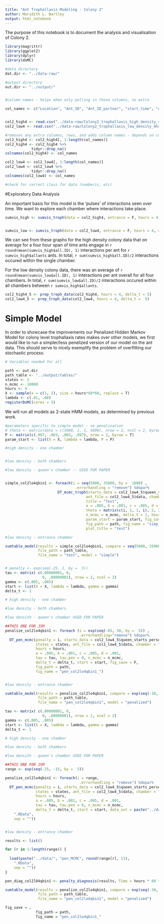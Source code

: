 ```yaml
---
title: "Ant Trophallaxis Modeling - Colony 2"
author: Meridith L. Bartley
output: html_notebook
---
```


The purpose of this notebook is to document the analysis and visualisation of Colony 2. 

```r
library(magrittr)
library(ggplot2)
library(dplyr)
library(doMC)
```



```r

#data directory
dat.dir <- "../data-raw/"

#output directory
out.dir <- "../output/"


#column names - helps when only pulling in those columns, no extra

col_names <- c("Location", "Ant_ID", "Ant_ID_partner", "start_time", "end_time")


col2_high4 <- read.csv("../data-raw/Colony2_trophallaxis_high_density_4hr.csv")
col2_low4 <- read.csv("../data-raw/Colony2_trophallaxis_low_density_4hr.csv")

#removes any extra columns, rows, and adds column names - depends on col_names being correct length
col2_high4 <- col2_high4[, 1:length(col_names)]
col2_high4 <- col2_high4 %>% 
            tidyr::drop_na()
colnames(col2_high4) <- col_names

col2_low4 <- col2_low4[, 1:length(col_names)]
col2_low4 <- col2_low4 %>% 
            tidyr::drop_na()
colnames(col2_low4) <- col_names

#check for correct class for data (numberic, etc)


```

#Exploratory Data Analysis

An important basis for this model is the 'pulses' of interactions seen over time. We want to explore each chamber where interactions take place. 


```r


sumvis_high <- sumvis_troph(data = col2_high4, entrance = F, hours = 4, density = "high")


sumvis_low <- sumvis_troph(data = col2_low4, entrance = F, hours = 4, density = "low")


```

We can see from these graphs for the high density colony data that on average for a four hour span of time ants engage in `r round(mean(sumvis_high$all.ID), 1)` interactions per ant for `r sumvis_high$allants` ants. In total, `r sum(sumvis_high$all.ID)/2 ` interactions occured within the single chamber. 

For the low density colony data, there was an average of `r round(mean(sumvis_low$all.ID), 1)` interactions per ant overall for all four chambers. In total, `r sum(sumvis_low$all.ID)/2 ` interactions occured within all chambers between `r sumvis_high$allants`.  




```r

col2_high4_5 <- prep_troph_data(col2_high4, hours = 4, delta_t = 5)
col2_low4_5 <- prep_troph_data(col2_low4, hours = 4, delta_t =  5)
```


# Simple Model 

In order to showcase the improvements our Penalized Hidden Markov Model for colony level trophallaxis rates makes over other models, we first would like to run a simpler/less penelized version of our model on the ant data. This should serve to nicely exemplify the problem of overfitting our stochastic process. 

```r
# Variables needed for all 

path <- out.dir
path_table <- "../output/tables/" 
states <- 2
n_mcmc <- 10000
hours <- 4
X <- sample(x = c(1, 2), size = hours*60*60, replace = T)
lambda <- c(.01, .08)
registerDoMC(cores = 5) 
```

We will run all models as 2-state HMM models, as determined by previous work. 

```r
#parameters specific to simple model - no penalization
# theta <- matrix(data = c(5000, 1, 1, 5000), nrow = 2, ncol = 2, byrow = T) 
P <- matrix(c(.997, .003, .003, .997), nrow = 2, byrow = T)
param_start <- list(X = X, lambda = lambda, P = P)

#high density - one chamber


#low density - both chambers

#low density - queen's chamber -- USED FOR PAPER


simple_col2lo4qbin1 <- foreach(i = seq(5000, 35000, by =  1000) ,
                                .errorhandling = "remove") %dopar% 
                        DT_mcmc_troph(starts_data = col2_low4_5$queen_starts_persec, 
                                     ant_file = col2_low4_5$data, chamber = "queen", 
                                     title = "Test", 
                                     a = .005, b = .001, c = .005, d = .001, 
                                     theta = matrix(c(i, 1, 1, i), 2, 2), states = states, 
                                     n_mcmc = n_mcmc, delta_t = 1, hours = hours,
                                     param_start = param_start, fig_save = TRUE, 
                                     fig_path = path, fig_name = "simp_col2lo4qbin1", 
                                     plot_title = "test") 

#low density - entrance chamber


```

```r
sumtable_model(results = simple_col2lo4qbin1, compare = seq(5000, 35000, by =  1000), 
               file_path = path_table, 
               file_name = "test", model = "simple")



```


```r

# penalty <- exp(seq(-25, 1, by =  3)) 
tau <- matrix( c(.00000001, 0, 
                 0, .00000001), nrow = 2, ncol = 2)
gamma <- c(.005, .005)
start <- list(X = X, lambda = lambda, gamma = gamma)
delta_t <- 1

# high density - one chamber

#low density - both chambers

#low densith - queen's chamber USED FOR PAPER

##THIS ONE FOR JSM
penalize_col2lo4qbin1 <- foreach (i = exp(seq(-65, 30, by =  5)) ,
                                  .errorhandling="remove") %dopar% 
  DT_pen_mcmc(penalty = i, starts_data = col2_low4_5$queen_starts_persec, 
              states = states, ant_file = col2_low4_5$data, chamber = "queen",
              hours = hours, 
              a = .005, b = .001, c = .005, d = .001,
              tau = tau, tau.pen = 0, n_mcmc = n_mcmc, 
              delta_t = delta_t, start = start, fig_save = F,
              fig_path = path, 
              fig_name = "pen_col2lo4qbin1_")


#low density - entrance chamber
```



```r
sumtable_model(results = penalize_col2lo4qbin1, compare = exp(seq(-30, 10, by =  1)), 
               file_path = path_table, 
               file_name = "pen_col2lo4qbin1", model = "penalized")
```


```r

tau <- matrix( c(.00000001, 0, 
                 0, .00000001), nrow = 2, ncol = 2)
gamma <- c(.005, .005)
start <- list(X = X, lambda = lambda, gamma = gamma)
delta_t <- 1

# high density - one chamber

#low density - both chambers

#low densith - queen's chamber USED FOR PAPER

##THIS ONE FOR JSM
range <- exp(seq(-25, -15, by =  5))

penalize_col2lo4qbin1 <- foreach(i = range,
                                  .errorhandling = "remove") %dopar% 
  DT_pen_mcmc(penalty = i, starts_data = col2_low4_5$queen_starts_persec, 
              states = states, ant_file = col2_low4_5$data, chamber = "queen",
              hours = hours, 
              a = .005, b = .001, c = .005, d = .001,
              tau = tau, tau.pen = 0, n_mcmc = n_mcmc, 
              delta_t = delta_t, start = start, data_out = paste("../data/", "pen_MCMC", round(i, 11),
    ".RData",
    sep = ""))


#low density - entrance chamber
```

```r

results <- list()

for (r in 1:length(range)) {
  
  load(paste("../data/", "pen_MCMC", round(range[r], 11),
    ".RData",
    sep = ""))
}

pen_diag_col2l04qbin1 <- penalty_diagnosis(results, Time = hours * 60 * 60)
```



```r
sumtable_model(results = penalize_col2lo4qbin1, compare = exp(seq(-30, 10, by =  1)), 
               file_path = path_table, 
               file_name = "pen_col2lo4qbin1", model = "penalized")
```

```r
fig_save = ,
              fig_path = path, 
              fig_name = "pen_col2lo4qbin1_"
```





